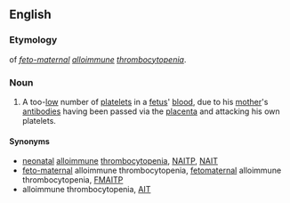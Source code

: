 {{wikipedia|feto-maternal alloimmune thrombocytopenia}}
==English==

===Etymology===
{{abbreviation-old|en}} of ''[[feto-maternal]] [[alloimmune]] [[thrombocytopenia]]''.
===Noun===
{{en-noun|-}}
# {{context|pathology}} A too-[[low]] number of [[platelets]] in a [[fetus]]' [[blood]], due to his [[mother]]'s [[antibody|antibodies]] having been passed via the [[placenta]] and attacking his own platelets.
====Synonyms====
* [[neonatal]] [[alloimmune]] [[thrombocytopenia]], [[NAITP]], [[NAIT]]
* [[feto-maternal]] alloimmune thrombocytopenia, [[fetomaternal]] alloimmune thrombocytopenia, [[FMAITP]]
* alloimmune thrombocytopenia, [[AIT]]